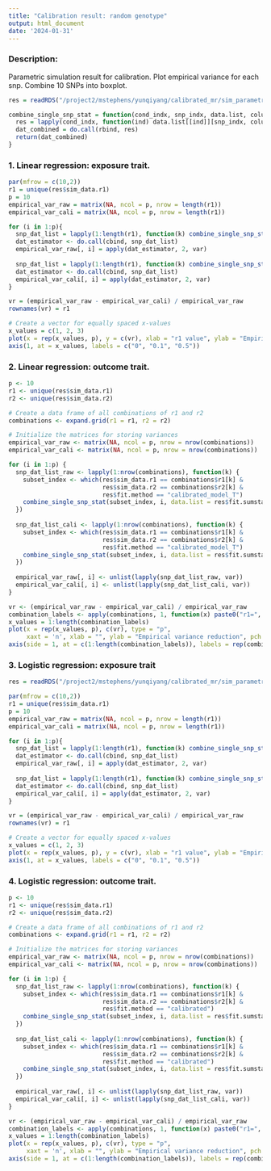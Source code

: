 ```yaml
---
title: "Calibration result: random genotype"
output: html_document
date: '2024-01-31'
---
```


### Description: 

Parametric simulation result for calibration. Plot empirical variance for each snp. Combine 10 SNPs into boxplot. 


```r
res = readRDS("/project2/mstephens/yunqiyang/calibrated_mr/sim_parametric202404/trio_linear/res.rds")
```

```r
combine_single_snp_stat = function(cond_indx, snp_indx, data.list, column_names){
  res = lapply(cond_indx, function(ind) data.list[[ind]][snp_indx, column_names])
  dat_combined = do.call(rbind, res)
  return(dat_combined)
}
```

### 1. Linear regression: exposure trait. 

```r

par(mfrow = c(10,2))
r1 = unique(res$sim_data.r1)
p = 10
empirical_var_raw = matrix(NA, ncol = p, nrow = length(r1))
empirical_var_cali = matrix(NA, ncol = p, nrow = length(r1))

for (i in 1:p){
  snp_dat_list = lapply(1:length(r1), function(k) combine_single_snp_stat(which(res$sim_data.r1 == r1[k] & res$fit.method == "calibrated_model_T"), i, data.list = res$fit.sumstat, column_names = c("Y1.raw")))
  dat_estimator <- do.call(cbind, snp_dat_list)
  empirical_var_raw[, i] = apply(dat_estimator, 2, var)
  
  snp_dat_list = lapply(1:length(r1), function(k) combine_single_snp_stat(which(res$sim_data.r1 == r1[k] & res$fit.method == "calibrated_model_T"), i, data.list = res$fit.sumstat, column_names = c("Y1.cali")))
  dat_estimator <- do.call(cbind, snp_dat_list)
  empirical_var_cali[, i] = apply(dat_estimator, 2, var)
}
```

```r

vr = (empirical_var_raw - empirical_var_cali) / empirical_var_raw
rownames(vr) = r1

# Create a vector for equally spaced x-values
x_values = c(1, 2, 3)
plot(x = rep(x_values, p), y = c(vr), xlab = "r1 value", ylab = "Empirical variance reduction", xaxt="n", pch = 20)
axis(1, at = x_values, labels = c("0", "0.1", "0.5"))

```

### 2. Linear regression: outcome trait. 

```r

p <- 10
r1 <- unique(res$sim_data.r1)
r2 <- unique(res$sim_data.r2)

# Create a data frame of all combinations of r1 and r2
combinations <- expand.grid(r1 = r1, r2 = r2)

# Initialize the matrices for storing variances
empirical_var_raw <- matrix(NA, ncol = p, nrow = nrow(combinations))
empirical_var_cali <- matrix(NA, ncol = p, nrow = nrow(combinations))

for (i in 1:p) {
  snp_dat_list_raw <- lapply(1:nrow(combinations), function(k) {
    subset_index <- which(res$sim_data.r1 == combinations$r1[k] & 
                          res$sim_data.r2 == combinations$r2[k] & 
                          res$fit.method == "calibrated_model_T")
    combine_single_snp_stat(subset_index, i, data.list = res$fit.sumstat, column_names = c("Y1.raw"))
  })
  
  snp_dat_list_cali <- lapply(1:nrow(combinations), function(k) {
    subset_index <- which(res$sim_data.r1 == combinations$r1[k] & 
                          res$sim_data.r2 == combinations$r2[k] & 
                          res$fit.method == "calibrated_model_T")
    combine_single_snp_stat(subset_index, i, data.list = res$fit.sumstat, column_names = c("Y1.cali"))
  })
  
  empirical_var_raw[, i] <- unlist(lapply(snp_dat_list_raw, var))
  empirical_var_cali[, i] <- unlist(lapply(snp_dat_list_cali, var))
}

```


```r
vr <- (empirical_var_raw - empirical_var_cali) / empirical_var_raw
combination_labels <- apply(combinations, 1, function(x) paste0("r1=", x[1], ",r2=", x[2]))
x_values = 1:length(combination_labels)
plot(x = rep(x_values, p), c(vr), type = "p",
     xaxt = 'n', xlab = "", ylab = "Empirical variance reduction", pch = 20)
axis(side = 1, at = c(1:length(combination_labels)), labels = rep(combination_labels), las = 2, cex.axis = 0.8)
```



### 3. Logistic regression: exposure trait
```r
res = readRDS("/project2/mstephens/yunqiyang/calibrated_mr/sim_parametric202404/trio_logistic/res.rds")
```

```r

par(mfrow = c(10,2))
r1 = unique(res$sim_data.r1)
p = 10
empirical_var_raw = matrix(NA, ncol = p, nrow = length(r1))
empirical_var_cali = matrix(NA, ncol = p, nrow = length(r1))

for (i in 1:p){
  snp_dat_list = lapply(1:length(r1), function(k) combine_single_snp_stat(which(res$sim_data.r1 == r1[k] & res$fit.method == "calibrated"), i, data.list = res$fit.sumstat, column_names = c("Y1.raw")))
  dat_estimator <- do.call(cbind, snp_dat_list)
  empirical_var_raw[, i] = apply(dat_estimator, 2, var)
  
  snp_dat_list = lapply(1:length(r1), function(k) combine_single_snp_stat(which(res$sim_data.r1 == r1[k] & res$fit.method == "calibrated"), i, data.list = res$fit.sumstat, column_names = c("Y1.cali")))
  dat_estimator <- do.call(cbind, snp_dat_list)
  empirical_var_cali[, i] = apply(dat_estimator, 2, var)
}
```


```r
vr = (empirical_var_raw - empirical_var_cali) / empirical_var_raw
rownames(vr) = r1

# Create a vector for equally spaced x-values
x_values = c(1, 2, 3)
plot(x = rep(x_values, p), y = c(vr), xlab = "r1 value", ylab = "Empirical variance reduction", xaxt="n", pch = 20)
axis(1, at = x_values, labels = c("0", "0.1", "0.5"))
```


### 4. Logistic regression: outcome trait. 

```r

p <- 10
r1 <- unique(res$sim_data.r1)
r2 <- unique(res$sim_data.r2)

# Create a data frame of all combinations of r1 and r2
combinations <- expand.grid(r1 = r1, r2 = r2)

# Initialize the matrices for storing variances
empirical_var_raw <- matrix(NA, ncol = p, nrow = nrow(combinations))
empirical_var_cali <- matrix(NA, ncol = p, nrow = nrow(combinations))

for (i in 1:p) {
  snp_dat_list_raw <- lapply(1:nrow(combinations), function(k) {
    subset_index <- which(res$sim_data.r1 == combinations$r1[k] & 
                          res$sim_data.r2 == combinations$r2[k] & 
                          res$fit.method == "calibrated")
    combine_single_snp_stat(subset_index, i, data.list = res$fit.sumstat, column_names = c("Y1.raw"))
  })
  
  snp_dat_list_cali <- lapply(1:nrow(combinations), function(k) {
    subset_index <- which(res$sim_data.r1 == combinations$r1[k] & 
                          res$sim_data.r2 == combinations$r2[k] & 
                          res$fit.method == "calibrated")
    combine_single_snp_stat(subset_index, i, data.list = res$fit.sumstat, column_names = c("Y1.cali"))
  })
  
  empirical_var_raw[, i] <- unlist(lapply(snp_dat_list_raw, var))
  empirical_var_cali[, i] <- unlist(lapply(snp_dat_list_cali, var))
}

```


```r
vr <- (empirical_var_raw - empirical_var_cali) / empirical_var_raw
combination_labels <- apply(combinations, 1, function(x) paste0("r1=", x[1], ",r2=", x[2]))
x_values = 1:length(combination_labels)
plot(x = rep(x_values, p), c(vr), type = "p",
     xaxt = 'n', xlab = "", ylab = "Empirical variance reduction", pch = 20)
axis(side = 1, at = c(1:length(combination_labels)), labels = rep(combination_labels), las = 2, cex.axis = 0.8)
```



